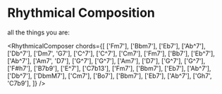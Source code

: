 
# Rhythmical Composition

all the things you are:

<RhythmicalComposer
  chords={[
    ['Fm7'],
    ['Bbm7'],
    ['Eb7'],
    ['Ab^7'],
    ['Db^7'],
    ['Dm7', 'G7'],
    ['C^7'],
    ['C^7'],
    ['Cm7'],
    ['Fm7'],
    ['Bb7'],
    ['Eb^7'],
    ['Ab^7'],
    ['Am7', 'D7'],
    ['G^7'],
    ['G^7'],
    ['Am7'],
    ['D7'],
    ['G^7'],
    ['G^7'],
    ['F#h7'],
    ['B7b9'],
    ['E^7'],
    ['C7b13'],
    ['Fm7'],
    ['Bbm7'],
    ['Eb7'],
    ['Ab^7'],
    ['Db^7'],
    ['DbmM7'],
    ['Cm7'],
    ['Bo7'],
    ['Bbm7'],
    ['Eb7'],
    ['Ab^7'],
    ['Gh7', 'C7b9'],
  ]}
/>
